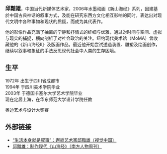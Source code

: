 {{article issues|
{{copyedit|time=2011-01-10T08:28:36+00:00}}
{{npov|time=2011-01-10T08:28:36+00:00}}
{{refimprove|time=2011-01-10T08:28:36+00:00}}
{{unreferenced|time=2011-01-10T08:28:36+00:00}}
{{original research|time=2011-01-10T08:28:36+00:00}}
}}
{{Infobox Artist
| name = 邱黯雄
| image= 
| imagesize=220px
| image_caption=
| birthname= 
| other_names= 
| Sex = 
| date_of_birth = 1972年
| place_of_birth = [[中國|中國]][[四川省|四川省]][[廣元市|廣元市]]
| date_of_death = 
| place_of_death =  
| nationality = {{PRC}}
| graduated = 1994年[[四川美術學院|四川美術學院]]<br/>2003年[[德國|德國]][[卡塞爾大學|卡塞爾大學]]藝術學院
| field = 動畫，裝置，錄像，繪畫，摄影
| training = 
| movement= 
}}

'''<big>邱黯雄</big>'''，中国当代新媒体艺术家，2006年水墨动画《新山海经》系列，因建基於中国古典神话的叙事方式，及能在研究东西方文化相互影响的同时，表达出对现代文明中各种事物和现状的质疑，而成为其代表作。

他的影像作品充满了抽离的宁静和抒情式的纤细与优雅，通过对时间与空间、虚拟与现实的捕捉，横向剖析了对社会政治的关注。纽约现代美术馆（MoMA）曾收藏他的《新山海经II》及版画作品。最近他开始尝试透過装置、雕塑及绘画创作，继续以叙事和象征的手法反思现代社会中人类的生存困境。
==生平==
1972年  出生于四川省成都市<br />
1994年  于四川美术学院毕业<br />
2003年  于德国卡塞尔大学艺术学院毕业<br />
现在定居上海，在华东师范大学设计学院任教<br />


奥迪艺术与设计大奖赛

==外部链接==
* [https://web.archive.org/web/20110125122448/http://c.chinavisual.com/2008/03/18/c48105/index.shtml “生活本身就是叙事”：邂逅艺术家邱黯雄〔视觉中国〕]
* [http://news.sina.com.cn/c/cul/2006-09-21/144211069503.shtml 邱黯雄：制作现代《山海经》〔南方人物周刊〕] {{Wayback|url=http://news.sina.com.cn/c/cul/2006-09-21/144211069503.shtml |date=20150922005253 }}